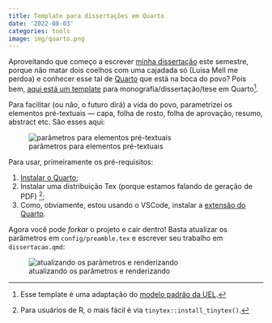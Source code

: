 ```yaml
---
title: Template para dissertações em Quarto
date: '2022-08-03'
categories: tools
image: img/quarto.png
---
```


Aproveitando que começo a escrever [minha dissertação](https://github.com/albersonmiranda/dissertacao/blob/master/dissertacao.pdf) este semestre, porque não matar dois coelhos com uma cajadada só (Luisa Mell me perdoa) e conhecer esse tal de [Quarto](https://quarto.org/) que está na boca do povo? Pois bem, [aqui está um template](https://github.com/albersonmiranda/dissertacao) para monografia/dissertação/tese em Quarto^[Esse template é uma adaptação do [modelo padrão da UEL](http://www.uel.br/projetos/experimental/pages/modelo-monografiauel.php).].

Para facilitar (ou não, o futuro dirá) a vida do povo, parametrizei os elementos pré-textuais — capa, folha de rosto, folha de aprovação, resumo, abstract etc. São esses aqui:

![parâmetros para elementos pré-textuais](img/preambulo.png)

Para usar, primeiramente os pré-requisitos:

1. [Instalar o Quarto](https://quarto.org/docs/get-started/);
2. Instalar uma distribuição Tex (porque estamos falando de geração de PDF) ^[Para usuários de R, o mais fácil é via `tinytex::install_tinytex()`.];
3. Como, obviamente, estou usando o VSCode, instalar a [extensão do Quarto](https://marketplace.visualstudio.com/items?itemName=quarto.quarto).

Agora você pode *forkar* o projeto e cair dentro! Basta atualizar os parâmetros em `config/preamble.tex` e escrever seu trabalho em `dissertacao.qmd`:

![atualizando os parâmetros e renderizando](img/1.gif)
